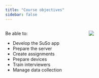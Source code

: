 ```yaml
---
title: "Course objectives"
sidebar: false
---
```


:::: {.columns}

::: {.column width="50%"}

Be able to:

- Develop the SuSo app
- Prepare the server
- Create assignments
- Prepare devices
- Train interviewers
- Manage data collection


:::

::: {.column width="50%"}

![](resources/designer_laptop.png)

:::

::::

